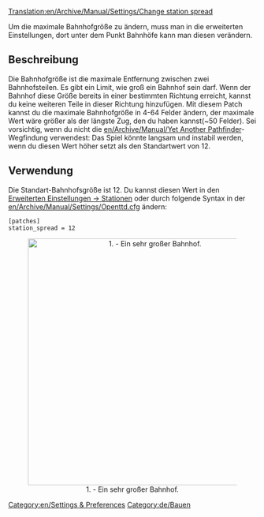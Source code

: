 [[Translation:en/Archive/Manual/Settings/Change station spread]]


[[Category:en/Settings & Preferences]]
[[Category:de/Bauen]]


Um die maximale Bahnhofgröße zu ändern, muss man in die erweiterten Einstellungen, dort unter dem Punkt Bahnhöfe kann man diesen verändern.



==Beschreibung==
Die Bahnhofgröße ist die maximale Entfernung zwischen zwei Bahnhofsteilen. Es gibt ein Limit, wie groß ein Bahnhof sein darf. Wenn der Bahnhof diese Größe bereits in einer bestimmten Richtung erreicht, kannst du keine weiteren Teile in dieser Richtung hinzufügen. Mit diesem Patch kannst du die maximale Bahnhofgröße in 4-64 Felder ändern, der maximale Wert wäre größer als der längste Zug, den du haben kannst(~50 Felder). Sei vorsichtig, wenn du nicht die [[en/Archive/Manual/Yet Another Pathfinder]]-Wegfindung verwendest: Das Spiel könnte langsam und instabil werden, wenn du diesen Wert höher setzt als den Standartwert von 12.



==Verwendung==
Die Standart-Bahnhofsgröße ist 12. Du kannst diesen Wert in den [[en/Archive/Manual/Settings/Advanced Settings/Stations#max-station-spread|Erweiterten Einstellungen -> Stationen]] oder durch folgende Syntax in der [[en/Archive/Manual/Settings/Openttd.cfg]] ändern:
<pre>[patches]
station_spread = 12</pre>

<center>[[File:en/ChangeStationSpread.png|thumb|center|500px|1. - Ein sehr großer Bahnhof.]]</center>